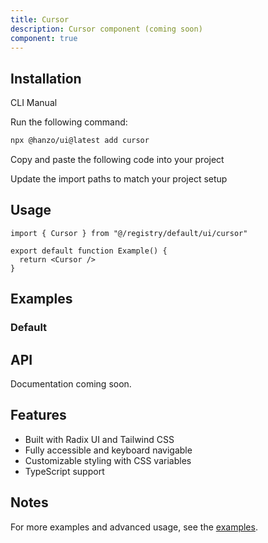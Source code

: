 ```yaml
---
title: Cursor
description: Cursor component (coming soon)
component: true
---
```


<ComponentPreview name="cursor-demo" />

## Installation

<Tabs defaultValue="cli">

<TabsList>
  <TabsTrigger value="cli">CLI</TabsTrigger>
  <TabsTrigger value="manual">Manual</TabsTrigger>
</TabsList>

<TabsContent value="cli">

<Steps>

<Step>Run the following command:</Step>

```bash
npx @hanzo/ui@latest add cursor
```

</Steps>

</TabsContent>

<TabsContent value="manual">

<Steps>

<Step>Copy and paste the following code into your project</Step>

<ComponentSource name="cursor" />

<Step>Update the import paths to match your project setup</Step>

</Steps>

</TabsContent>

</Tabs>

## Usage

```tsx
import { Cursor } from "@/registry/default/ui/cursor"

export default function Example() {
  return <Cursor />
}
```

## Examples

### Default

<ComponentPreview name="cursor-demo" />

## API

Documentation coming soon.

## Features

- Built with Radix UI and Tailwind CSS
- Fully accessible and keyboard navigable
- Customizable styling with CSS variables
- TypeScript support

## Notes

For more examples and advanced usage, see the [examples](/examples).
